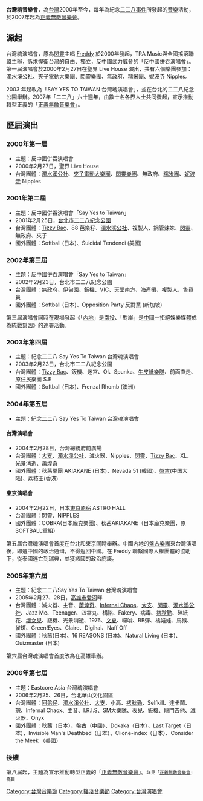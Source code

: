 {{Infobox_music_festival |
  music_festival_name = 台灣魂演唱會 |
  image = [[File:SpiritofTaiwan.jpg|200px]]|
  location = [[台灣|台灣]]|
  years_active = 2000年－現今|
  dates = 2月底|
  genre = [[搖滾樂|搖滾]] |
  price = 
|}}
'''台灣魂音樂會'''，為[[台灣|台灣]]2000年至今，每年為紀念[[二二八事件|二二八事件]]所發起的[[音樂|音樂]]活動，於2007年起為[[正義無敵音樂會|正義無敵音樂會]]。

== 源起 ==
台灣魂演唱會，原為[[閃靈樂團|閃靈]]主唱 [[林昶佐|Freddy]] 於2000年發起，TRA Music與全國搖滾聯盟主辦，訴求悍衛台灣的自由、獨立，反中國武力威脅的「反中國併吞演唱會」。第一屆演唱會於2000年2月27日在聖界 Live House 演出，共有六個樂團參加：[[濁水溪公社|濁水溪公社]]、[[夾子電動大樂團|夾子電動大樂團]]、[[閃靈樂團|閃靈樂團]]、無政府、[[糯米團|糯米團]]、[[妮波寺|妮波寺]] Nipples。

2003 年起改為「SAY YES TO TAIWAN 台灣魂演唱會」，並在台北的二二八紀念公園舉辦。2007年「二二八」六十週年，由數十名各界人士共同發起，宣示推動轉型正義的「[[正義無敵音樂會|正義無敵音樂會]]」。

== 歷屆演出 ==

=== 2000年第一屆 ===
*主題：反中國併吞演唱會
*2000年2月27日，聖界 Live House
*台灣團體：[[濁水溪公社|濁水溪公社]]、[[夾子電動大樂團|夾子電動大樂團]]、[[閃靈樂團|閃靈樂團]]、無政府、[[糯米團|糯米團]]、[[妮波寺|妮波寺]] Nipples

=== 2001年第二屆 ===
*主題：反中國併吞演唱會「Say Yes to Taiwan」
*2001年2月25日，[[台北市|台北市]][[二二八紀念公園|二二八紀念公園]]
*台灣團體：[[Tizzy_Bac|Tizzy Bac]]、88 芭樂籽、[[濁水溪公社|濁水溪公社]]、複製人、鋼管辣妹、[[閃靈樂團|閃靈]]、無政府、夾子
*國外團體：Softball (日本)、Suicidal Tendenci (美國)

=== 2002年第三屆 ===
*主題：反中國併吞演唱會「Say Yes to Taiwan」
*2002年2月23日，台北市二二八紀念公園
*台灣團體：無政府、伊甸園、鈑機、VIC、天堂南方、海產攤、複製人、售貨員
*國外團體：Softball (日本)、Opposition Party 反對黨 (新加坡)

第三屆演唱會同時在現場發起《「[[內地|內地]]」是[[南投縣|南投]]、「對岸」是[[中國|中國]]－拒絕娛樂媒體成為統戰幫凶》的連署活動。

=== 2003年第四屆 ===
*主題：紀念二二八 Say Yes To Taiwan 台灣魂演唱會
*2003年2月23日，台北市二二八紀念公園
*台灣團體：[[Tizzy_Bac|Tizzy Bac]]、鈑機、迷宮、OI、Spunka、[[牛皮紙樂隊|牛皮紙樂隊]]、前面直走、原住民樂團 S.E
*國外團體：Softball (日本)、Frenzal Rhomb (澳洲)

=== 2004年第五屆 ===
*主題：紀念二二八 Say Yes To Taiwan 台灣魂演唱會

==== 台灣演唱會====
*2004年2月28日，台灣總統府前廣場
*台灣團體：[[大支|大支]]、[[濁水溪公社|濁水溪公社]]、滅火器、Nipples、[[閃靈樂團|閃靈]]、[[Tizzy_Bac|Tizzy Bac]]、XL、光景消逝、蕭煌奇
*國外團體：秋茜樂團 AKIAKANE (日本)、Nevada 51 (韓國)、[[盤古樂團|盤古]](中国大陆)、荔枝王(香港)

==== 東京演唱會 ====
*2004年2月22日，日本[[東京|東京]][[原宿|原宿]] ASTRO HALL
*台灣團體：[[閃靈樂團|閃靈]]、NIPPLES
*國外團體：COBRA(日本龐克樂團)、秋茜AKIAKANE（日本龐克樂團，原SOFTBALL重組）

第五屆台灣魂演唱會首度在台北和東京同時舉辦。中國内地的[[盤古樂團|盤古樂團]]來台灣演唱後，即遭中國的政治通缉，不得返回中國。在 Freddy 聯繫國際人權團體的協助下，從泰國逃亡到瑞典，並獲該國的政治庇護。

=== 2005年第六屆 ===
*主題：紀念二二八Say Yes To Taiwan 台灣魂演唱會
*2005年2月27、28日，[[高雄市|高雄市]][[愛河|愛河]]畔
*台灣團體：滅火器、主音、[[蕭煌奇|蕭煌奇]]、[[Infernal_Chaos|Infernal Chaos]]、[[大支|大支]]、[[閃靈樂團|閃靈]]、[[濁水溪公社|濁水溪公社]]、Jazz Me、Teenager、四幸丸、構陷、Fakery、病毒、[[拷秋勤|拷秋勤]]、碎紙花、[[壞女兒|壞女兒]]、鈑機、光景消逝、1976、[[文夏|文夏]]、囉唆、BB彈、橘娃娃、馬猴、雀斑、Green!Eyes、Claire、Digihai、Naff Off
*國外團體：秋莤(日本)、16 REASONS (日本)、Natural Living (日本)、Quizmaster (日本)

第六屆台灣魂演唱會首度改為在高雄舉辦。

=== 2006年第七屆 ===
*主題：Eastcore Asia 台灣魂演唱會
*2006年2月25、26日，台北華山文化園區
*台灣團體：[[阿弟仔|阿弟仔]]、[[濁水溪公社|濁水溪公社]]、[[大支|大支]]、小高、[[拷秋勤|拷秋勤]]、Selfkill、達卡鬧、恕、Infernal Chaox、主音、I.R.I.S、SM大樂隊、[[表兒|表兒]]、鈑機、龍門吉他、滅火器、Onyx
*國外團體：秋茜（日本）、[[盤古樂團|盤古]]（中國）、Dokaka（日本）、Last Target（日本）、Invisible Man's Deathbed（日本）、Clione-index（日本）、Consider the Meek （美國）

=== 後續 ===
第八屆起，主題為宣示推動轉型正義的「[[正義無敵音樂會|正義無敵音樂會]]」。<span style="font-size:smaller;">詳見「[[正義無敵音樂會|正義無敵音樂會]]」條目</span>

{{台灣大型音樂表演}}

[[Category:台灣音樂節|Category:台灣音樂節]]
[[Category:搖滾音樂節|Category:搖滾音樂節]]
[[Category:台灣演唱會|Category:台灣演唱會]]